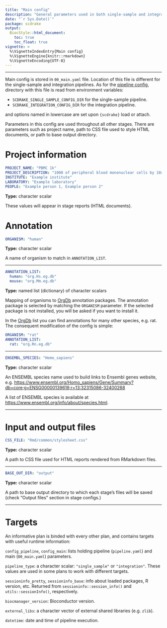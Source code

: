 ```yaml
---
title: "Main config"
description: "General parameters used in both single-sample and integration pipelines."
date: "`r Sys.Date()`"
package: scdrake
output:
  BiocStyle::html_document:
    toc: true
    toc_float: true
vignette: >
  %\VignetteIndexEntry{Main config}
  %\VignetteEngine{knitr::rmarkdown}
  %\VignetteEncoding{UTF-8}  
---
```


***

Main config is stored in `00_main.yaml` file. Location of this file is different for the single-sample and integration
pipelines. As for the [pipeline config](config_pipeline.html), directory with this file is read from environment variables:

- `SCDRAKE_SINGLE_SAMPLE_CONFIG_DIR` for the single-sample pipeline.
- `SCDRAKE_INTEGRATION_CONFIG_DIR` for the integration pipeline.

and options named in lowercase are set upon `{scdrake}` load or attach.

Parameters in this config are used throughout all other stages. There are parameters such as project name, path
to CSS file used to style HTML documents, or path to base output directory.

# Project information

```yaml
PROJECT_NAME: "PBMC 1k"
PROJECT_DESCRIPTION: "1000 of peripheral blood mononuclear cells by 10x Genomics"
INSTITUTE: "Example institute"
LABORATORY: "Example laboratory"
PEOPLE: "Example person 1, Example person 2"
```

**Type:** character scalar

These values will appear in stage reports (HTML documents).

# Annotation

```yaml
ORGANISM: "human"
```

**Type:** character scalar

A name of organism to match in `ANNOTATION_LIST`.

***

```yaml
ANNOTATION_LIST:
  human: "org.Hs.eg.db"
  mouse: "org.Mm.eg.db"
```

**Type:** named list (dictionary) of character scalars

Mapping of organisms to [OrgDb](http://bioconductor.org/packages/release/BiocViews.html#___OrgDb) annotation packages.
The annotation package is selected by matching the `ORGANISM` parameter. If the selected package is not installed,
you will be asked if you want to install it.

In the [OrgDb](http://bioconductor.org/packages/release/BiocViews.html#___OrgDb) list you can find annotations for
many other species, e.g. rat. The consequent modification of the config is simple:

```yaml
ORGANISM: "rat"
ANNOTATION_LIST:
  rat: "org.Rn.eg.db"
```

***

```yaml
ENSEMBL_SPECIES: "Homo_sapiens"
```

**Type:** character scalar

An ENSEMBL species name used to build links to Ensembl genes website,
e.g. <https://www.ensembl.org/Homo_sapiens/Gene/Summary?db=core;g=ENSG00000139618;r=13:32315086-32400268>

A list of ENSEMBL species is available at <https://www.ensembl.org/info/about/species.html>.

***

# Input and output files

```yaml
CSS_FILE: "Rmd/common/stylesheet.css"
```

**Type:** character scalar

A path to CSS file used for HTML reports rendered from RMarkdown files.

***

```yaml
BASE_OUT_DIR: "output"
```

**Type:** character scalar

A path to base output directory to which each stage's files will be saved (check "Output files" section in stage configs.)

***

# Targets

An informative plan is binded with every other plan, and contains targets with useful runtime information:

`config_pipeline`, `config_main`: lists holding pipeline (`pipeline.yaml`) and main (`00_main.yaml`) parameters.

`pipeline_type`: a character scalar: `"single_sample"` or `"integration"`. These values are used in some plans
to work with different targets.

`sessioninfo_pretty`, `sessioninfo_base`: info about loaded packages, R version, etc.
Returned from `sessioninfo::session_info()` and `utils::sessionInfo()`, respectively.

`biocmanager_version`: Bioconductor version.

`external_libs`: a character vector of external shared libraries (e.g. `zlib`).

`datetime`: date and time of pipeline execution.
